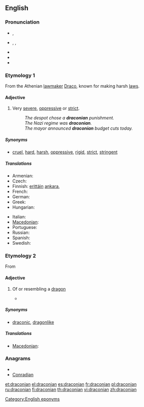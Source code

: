 {{was wotd|2009|May|16}}
==English==

===Pronunciation===
* {{a|UK}} {{IPA|/drəˈkəʊ.ni.ən/|/drækˈəʊ.ni.ən/}}, {{SAMPA|/dr@"k@U.ni.@n/|/dr{k"@U.ni.@n/}}
* {{a|US}} {{enPR|drə-kō'ni-ən}}, {{IPA|/drəˈkoʊ.ni.ən/}}, {{SAMPA|/dr@"koU.ni.@n/}}
* {{audio|en-us-draconian+.ogg|Audio (US)}}
* {{audio|en-us-draconian.ogg|Audio (US)}}
* {{rhymes|əʊniən}}

===Etymology 1===
From the Athenian [[lawmaker]] [[w:Draco (lawgiver)|Draco]], known for making harsh [[law]]s.

====Adjective====
{{en-adj}}

# Very [[severe]], [[oppressive]] or [[strict]].
#: ''The despot chose a '''draconian''' punishment.''
#: ''The Nazi regime was '''draconian'''.''
#: ''The mayor announced '''draconian''' budget cuts today.''

=====Synonyms=====
* {{sense|very severe}} [[cruel]], [[hard]], [[harsh]], [[oppressive]], [[rigid]], [[strict]], [[stringent]]

=====Translations=====
{{trans-top|severe, oppressive or strict}}
* Armenian: {{t-|hy|դրակոնյան|tr=drakonyan}}
* Czech: {{t-|cs|drakonický}}
* Finnish: [[erittäin]] [[ankara]],  {{t+|fi|drakoninen}}
* French: {{t+|fr|draconien}}
* German: {{t+|de|drakonisch}}
* Greek: {{t+|el|δρακόντειος|tr=drakóntios}}
* Hungarian: {{t+|hu|drákói}}
{{trans-mid}}
* Italian: {{t+|it|draconiano}}
* [[Macedonian]]: {{t-|mk|драконски|m|tr=drákonski}}
* Portuguese: {{t+|pt|draconiano}}
* Russian: {{t|ru|драконовский|tr=drakónovskij}}
* Spanish: {{t+|es|draconiano}}
* Swedish: {{t|sv|drakonisk}}
{{trans-bottom}}

===Etymology 2===

From {{etyl|la}} {{term|lang=la|draco||dragon}}

====Adjective====
{{en-adj}}

# {{obsolete|except in fiction}} Of or resembling a [[dragon]]
#* {{quote-book|2006|Steven Erikson|Deadhouse Gates, Book Two|pageurl=http://books.google.com/books?id=Oxnv04gItNAC&pg=PA384|page=384|isbn=0765348799
|passage=The dragon came low to the earth. It defied every image of a '''draconian''' being Kulp had ever seen. }}

=====Synonyms=====
* {{sense|resembling a dragon}} [[draconic]], [[dragonlike]]

=====Translations=====
{{trans-top|of or resembling a dragon}}
* [[Macedonian]]: {{t-|mk|змејски|m|tr=zméjski}}
{{trans-mid}}
{{trans-bottom}}

===Anagrams===
* {{alphagram|aacdinnor}}
* [[Conradian#English|Conradian]]

[[Category:English eponyms]]

[[et:draconian]]
[[el:draconian]]
[[es:draconian]]
[[fr:draconian]]
[[pl:draconian]]
[[ru:draconian]]
[[fi:draconian]]
[[th:draconian]]
[[vi:draconian]]
[[zh:draconian]]